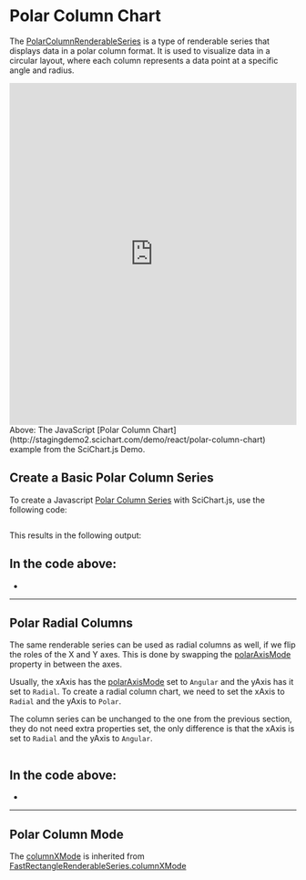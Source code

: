 

# Polar Column Chart

The [PolarColumnRenderableSeries](https://www.scichart.com/documentation/js/v4/typedoc/classes/polarcolumnrenderableseries.html) is a type of renderable series that displays data in a polar column format. It is used to visualize data in a circular layout, where each column represents a data point at a specific angle and radius.

<iframe src="http://stagingdemo2.scichart.com/demo/iframe/polar-column-chart" width="100%" height="600px" frameborder="0"></iframe>

<div style={{textAlign: "center"}}>
Above: The JavaScript [Polar Column Chart](http://stagingdemo2.scichart.com/demo/react/polar-column-chart) example from the SciChart.js Demo.
</div>

## Create a Basic Polar Column Series

To create a Javascript [Polar Column Series](https://www.scichart.com/documentation/js/v4/typedoc/classes/polarcolumnrenderableseries.html) with SciChart.js, use the following code:

```ts showLineNumbers file=./Basic/demo.js start=region_A_start end=region_A_end
```

This results in the following output:

<ChartPreviewWrapper jsContent={polarColumnChart} />

In the code above:
-
-

---

## Polar Radial Columns

The same renderable series can be used as radial columns as well, if we flip the roles of the X and Y axes. This is done by swapping the [polarAxisMode](https://www.scichart.com/documentation/js/v4/typedoc/enums/epolaraxismode.html) property in between the axes.

Usually, the xAxis has the [polarAxisMode](https://www.scichart.com/documentation/js/v4/typedoc/enums/epolaraxismode.html) set to `Angular` and the yAxis has it set to `Radial`. To create a radial column chart, we need to set the xAxis to `Radial` and the yAxis to `Polar`.

The column series can be unchanged to the one from the previous section, they do not need extra properties set, the only difference is that the xAxis is set to `Radial` and the yAxis to `Angular`.

```ts showLineNumbers file=./BasicRadial/demo.js start=region_A_start end=region_A_end
```

<ChartPreviewWrapper jsContent={polarRadialColumnChart} />

In the code above:
- 
-

---

## Polar Column Mode

The [columnXMode](https://www.scichart.com/documentation/js/v4/typedoc/classes/polarcolumnrenderableseries.html#columnxmode) is inherited from [FastRectangleRenderableSeries.columnXMode](https://www.scichart.com/documentation/js/v4/typedoc/classes/fastrectanglerenderableseries.html#columnxmode)

```ts showLineNumbers file=./ColumnMode/demo.js start=region_A_start end=region_A_end
```

<ChartPreviewWrapper jsContent={polarColumnMode} />
